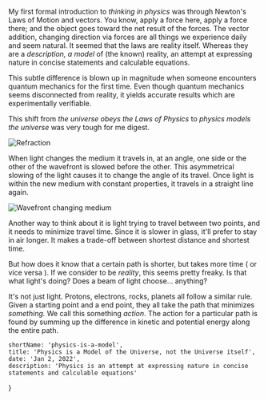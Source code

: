 My first formal introduction to _thinking in physics_ was through Newton's Laws of Motion and vectors. You know, apply a force here, apply a force there; and the object goes toward the net result of the forces. The vector addition, changing direction via forces are all things we experience daily and seem natural. It seemed that the laws are reality itself. Whereas they are a _description, a model_ of (the known) reality, an attempt at expressing nature in concise statements and calculable equations.

This subtle difference is blown up in magnitude when someone encounters quantum mechanics for the first time. Even though quantum mechanics seems disconnected from reality, it yields accurate results which are experimentally verifiable.

This shift from _the universe obeys the Laws of Physics_ to _physics models the universe_ was very tough for me digest.

![Refraction](/blog-assets/refraction-slab.png "Refraction through glass")

When light changes the medium it travels in, at an angle, one side or the other of the wavefront is slowed before the other. This asymmetrical slowing of the light causes it to change the angle of its travel. Once light is within the new medium with constant properties, it travels in a straight line again.

![Wavefront changing medium](/blog-assets/wavefront-anim.gif "Wavefront changes media at an angle")

Another way to think about it is light trying to travel between two points, and it needs to minimize travel time. Since it is slower in glass, it'll prefer to stay in air longer. It makes a trade-off between shortest distance and shortest time.

But how does it know that a certain path is shorter, but takes more time ( or vice versa ). If we consider to be _reality_, this seems pretty freaky. Is that what light's doing? Does a beam of light choose... anything?


It's not just light. Protons, electrons, rocks, planets all follow a similar rule. Given a starting point and a end point, they all take the path that minimizes _something._ We call this something _action_. The action for a particular path is found by summing up the difference in kinetic and potential energy along the entire path.

	shortName: 'physics-is-a-model',
	title: 'Physics is a Model of the Universe, not the Universe itself',
	date: 'Jan 2, 2022',
	description: 'Physics is an attempt at expressing nature in concise statements and calculable equations'
}

